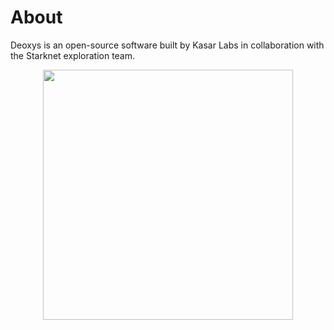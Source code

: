 # About

Deoxys is an open-source software built by Kasar Labs in collaboration with the Starknet exploration team.
<br />
<div align="center">
  <img src="../static/img/deoxys-about.gif" height="400px" width="400px" />
</div>